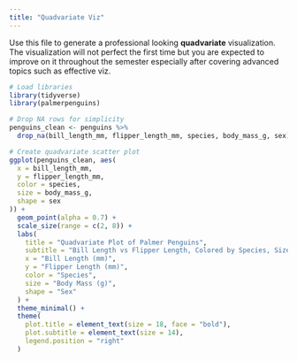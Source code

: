 ```yaml
---
title: "Quadvariate Viz"
---
```


Use this file to generate a professional looking **quadvariate** visualization.  The visualization will not perfect the first time but you are expected to improve on it throughout the semester especially after covering advanced topics such as effective viz.


```r
# Load libraries
library(tidyverse)
library(palmerpenguins)

# Drop NA rows for simplicity
penguins_clean <- penguins %>%
  drop_na(bill_length_mm, flipper_length_mm, species, body_mass_g, sex)

# Create quadvariate scatter plot
ggplot(penguins_clean, aes(
  x = bill_length_mm,
  y = flipper_length_mm,
  color = species,
  size = body_mass_g,
  shape = sex
)) +
  geom_point(alpha = 0.7) +
  scale_size(range = c(2, 8)) +
  labs(
    title = "Quadvariate Plot of Palmer Penguins",
    subtitle = "Bill Length vs Flipper Length, Colored by Species, Sized by Body Mass, Shaped by Sex",
    x = "Bill Length (mm)",
    y = "Flipper Length (mm)",
    color = "Species",
    size = "Body Mass (g)",
    shape = "Sex"
  ) +
  theme_minimal() +
  theme(
    plot.title = element_text(size = 18, face = "bold"),
    plot.subtitle = element_text(size = 14),
    legend.position = "right"
  )

```

